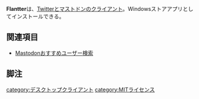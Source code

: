 {{Infobox software
| Name = Flantter
| Image = [[File:FlantterLogo_Orig.png|120px|Flantterのロゴ]]
| Developer = [[きゅうりうむ]]
| SourceCode = https://github.com/cucmberium/Flantter.MilkyWay
| Platform = Windows8, Windows8,1, Windows 10, Windows 10 Mobile<ref>https://www.microsoft.com/ja-jp/store/apps/flantter/9wzdncrcrpmn</ref>
| ProgrammingLanguage = C#
| Launch = 2016年6月5日 (Version 3.0.0 正式版公開<ref>http://cucmber.net/flantter/releasenote.html</ref>)
<!-- Kifu -->
| License = [[MITライセンス]]
| Web = http://cucmber.net/flantter
| Download = https://www.microsoft.com/ja-jp/store/apps/flantter/9wzdncrcrpmn
}}'''Flantter'''は、[[Twitter]]と[[Mastodon|マストドン]]のクライアント。Windowsストアアプリとしてインストールできる。

==関連項目==
* [[Mastodonおすすめユーザー検索]]

==脚注==
<references />

[[category:デスクトップクライアント]]
[[category:MITライセンス]]
{{DEFAULTSORT:flantter}}